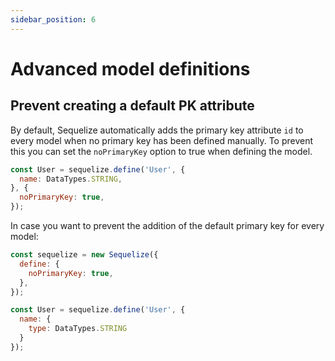 ```yaml
---
sidebar_position: 6
---
```


# Advanced model definitions

## Prevent creating a default PK attribute

By default, Sequelize automatically adds the primary key attribute `id` to every model when no primary key has been defined manually. 
To prevent this you can set the `noPrimaryKey` option to true when defining the model.

```js
const User = sequelize.define('User', {
  name: DataTypes.STRING,
}, {
  noPrimaryKey: true,
});
```

In case you want to prevent the addition of the default primary key for every model:

```js
const sequelize = new Sequelize({
  define: {
    noPrimaryKey: true,
  },
});

const User = sequelize.define('User', {
  name: {
    type: DataTypes.STRING
  }
});
```
